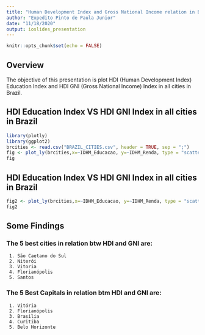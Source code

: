 ```yaml
---
title: "Human Development Index and Gross National Income relation in Brazil"
author: "Expedito Pinto de Paula Junior"
date: "11/18/2020"
output: ioslides_presentation
---
```


```r
knitr::opts_chunk$set(echo = FALSE)
```

## Overview

The objective of this presentation is plot HDI (Human Development Index) Education Index and HDI GNI (Gross National Income) Index in all cities in Brazil. 

## HDI Education Index VS HDI GNI Index in all cities in Brazil

```r
library(plotly)
library(ggplot2)
brcities <- read.csv("BRAZIL_CITIES.csv", header = TRUE, sep = ";")
fig <- plot_ly(brcities,x=~IDHM_Educacao, y=~IDHM_Renda, type = "scatter", color = ~STATE, mode = "markers", marker = list(opacity = 0.7) ,text = ~paste("City:", CITY))
fig
```

## HDI Education Index VS HDI GNI Index in all cities in Brazil

```r

fig2 <- plot_ly(brcities,x=~IDHM_Educacao, y=~IDHM_Renda, type = "scatter", color = ~CAPITAL, mode = "markers", marker = list(opacity = 0.5), text = ~paste("City:", CITY))
fig2


```


## Some Findings

### The 5 best cities in relation btw HDI and GNI are: 
     1. São Caetano do Sul
     2. Niterói
     3. Vitoria
     4. Florianópolis
     5. Santos

### The 5 Best Capitals in relation btm HDI and GNI are:
     1. Vitória
     2. Florianópolis
     3. Brasilia
     4. Curitiba
     5. Belo Horizonte



